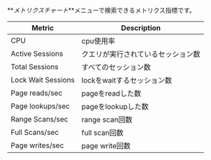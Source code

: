 **_メトリクスチャート_**メニューで検索できるメトリクス指標です。

<!-- 추후 업데이트 필요 관련 지표 추가 및 필드 값으로 교체 -->

<div class='metric'>

| Metric             | Description              |
| ------------------ | ------------------------ |
| CPU                | cpu使用率                   |
| Active Sessions    | クエリが実行されているセッション数        |
| Total Sessions     | すべてのセッション数               |
| Lock Wait Sessions | lockをwaitするセッション数        |
| Page reads/sec     | pageをreadした数             |
| Page lookups/sec   | pageをlookupした数           |
| Range Scans/sec    | range scan回数             |
| Full Scans/sec     | full scan回数              |
| Page writes/sec    | page write回数             |

</div>
